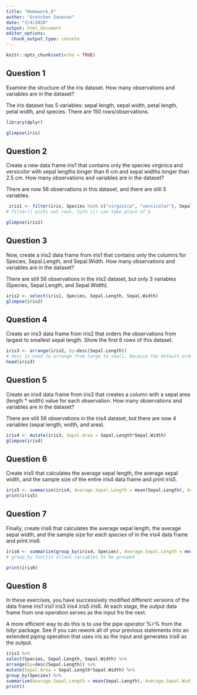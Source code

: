 ```yaml
---
title: "Homework_8"
author: "Gretchen Saveson"
date: "3/4/2020"
output: html_document
editor_options: 
  chunk_output_type: console
---
```


```r
knitr::opts_chunk$set(echo = TRUE)
```

## Question 1
Examine the structure of the iris dataset. How many observations and variables are in the dataset?

The iris dataset has 5 variables: sepal length, sepal width, petal length, petal width, and species. There are 150 rows/observations.

```r
library(dplyr)
```
```r
glimpse(iris)
```

## Question 2
Create a new data frame iris1 that contains only the species virginica and versicolor with sepal lengths longer than 6 cm and sepal widths longer than 2.5 cm. How many observations and variables are in the dataset?

There are now 56 observations in this dataset, and there are still 5 variables. 

```r
 iris1 <- filter(iris, Species %in% c("virginica", "versicolor"), Sepal.Length > 6, Sepal.Width > 2.5)
# filter() picks out rows. %in% c() can take place of &

glimpse(iris1)

```
## Question 3
Now, create a iris2 data frame from iris1 that contains only the columns for Species, Sepal.Length, and Sepal.Width. How many observations and variables are in the dataset?

There are still 56 observations in the iris2 dataset, but only 3 variables (Species, Sepal.Length, and Sepal.Width).

```r
iris2 <- select(iris1, Species, Sepal.Length, Sepal.Width)
glimpse(iris2)
```

## Question 4
Create an iris3 data frame from iris2 that orders the observations from largest to smallest sepal length. Show the first 6 rows of this dataset.


```r
iris3 <- arrange(iris2, by=desc(Sepal.Length)) 
# desc is used to arrange from large to small, because the default order is from small to large).
head(iris3)
```

## Question 5
Create an iris4 data frame from iris3 that creates a column with a sepal area (length * width) value for each observation. How many observations and variables are in the dataset?

There are still 56 observations in the iris4 dataset, but there are now 4 variables (sepal length, width, and area).

```r
iris4 <- mutate(iris3, Sepal.Area = Sepal.Length*Sepal.Width)
glimpse(iris4)
```

## Question 6
Create iris5 that calculates the average sepal length, the average sepal width, and the sample size of the entire iris4 data frame and print iris5.

```r
iris5 <- summarize(iris4, Average.Sepal.Length = mean(Sepal.Length), Average.Sepal.Width = mean(Sepal.Width), Sample.Size = n())
print(iris5)
```

## Question 7
Finally, create iris6 that calculates the average sepal length, the average sepal width, and the sample size for *each species* of in the iris4 data frame and print iris6.

```r
iris6 <- summarize(group_by(iris4, Species), Average.Sepal.Length = mean(Sepal.Length), Average.Sepal.Width = mean(Sepal.Width), number = n())
# group_by functin allows variables to be grouped

print(iris6)
```

## Question 8
In these exercises, you have successively modified different versions of the data frame iris1 iris1 iris3 iris4 iris5 iris6. At each stage, the output data frame from one operation serves as the input fro the next.

A more efficient way to do this is to use the pipe operator %>% from the tidyr package. See if you can rework all of your previous statements into an extended piping operation that uses iris as the input and generates iris6 as the output.

```r
iris1 %>%
select(Species, Sepal.Length, Sepal.Width) %>%
arrange(by=desc(Sepal.Length)) %>%
mutate(Sepal.Area = Sepal.Length*Sepal.Width) %>%
group_by(Species) %>%
summarize(Average.Sepal.Length = mean(Sepal.Length), Average.Sepal.Width = mean(Sepal.Width), number = n()) %>%
print()
  

```
